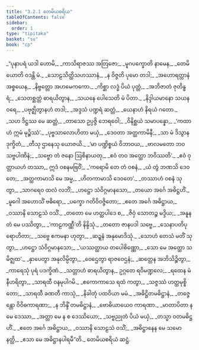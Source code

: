 ```yaml
---
title: "3.2.1 တေမိယစရိယ"
tableOfContents: false
sidebar:
  order: 1
type: "tipitaka"
basket: "su"
book: "cp"
---
```



<DynamicBreadcrumb />

<Division number="48" book="cp" e="ch" v="21" p="412">

<Paragraph number="321" type="verses" book="cp">
_“ပုနာပရံ ယဒါ ဟောမိ,_  
_ကာသိရာဇဿ အတြဇော;_  
_မူဂပက္ခောတိ နာမေန,_  
_တေမိယောတိ ဝဒန္တိ မံ._  

</Paragraph>

</Division>
<Division number="49" book="cp" e="ch" v="21" p="412">

<Paragraph number="322" type="verses" book="cp">
_သောဠသိတ္ထိသဟဿာနံ,_  
_န ဝိဇ္ဇတိ ပုမော တဒါ;_  
_အဟောရတ္တာနံ အစ္စယေန,_  
_နိဗ္ဗတ္တော အဟမေကကော._  

</Paragraph>

</Division>
<Division number="50" book="cp" e="ch" v="21" p="412">

<Paragraph number="323" type="verses" book="cp">
_ကိစ္ဆာ လဒ္ဓံ ပိယံ ပုတ္တံ,_  
_အဘိဇာတံ ဇုတိန္ဓရံ;_  
_သေတစ္ဆတ္တံ ဓာရယိတွာန,_  
_သယနေ ပေါသေတိ မံ ပိတာ._  

</Paragraph>

</Division>
<Division number="51" book="cp" e="ch" v="21" p="412">

<Paragraph number="324" type="verses" book="cp">
_နိဒ္ဒါယမာနော သယနဝရေ,_  
_ပဗုဇ္ဈိတွာနဟံ တဒါ;_  
_အဒ္ဒသံ ပဏ္ဍရံ ဆတ္တံ,_  
_ယေနာဟံ နိရယံ ဂတော._  

</Paragraph>

</Division>
<Division number="52" book="cp" e="ch" v="21" p="412">

<Paragraph number="325" type="verses" book="cp">
_သဟ ဒိဋ္ဌဿ မေ ဆတ္တံ,_  
_တာသော ဥပ္ပဇ္ဇိ ဘေရဝေါ;_  
_ဝိနိစ္ဆယံ သမာပန္နော,_  
_‘ကထာဟံ ဣမံ မုဉ္စိဿံ’._  

</Paragraph>

</Division>
<Division number="53" book="cp" e="ch" v="21" p="412">

<Paragraph number="326" type="verses" book="cp">
_ပုဗ္ဗသာလောဟိတာ မယှံ,_  
_ဒေဝတာ အတ္ထကာမိနီ;_  
_သာ မံ ဒိသွာန ဒုက္ခိတံ,_  
_တီသု ဌာနေသု ယောဇယိ._  

</Paragraph>

</Division>
<Division number="54" book="cp" e="ch" v="21" p="412">

<Paragraph number="327" type="verses" book="cp">
_‘မာ ပဏ္ဍိစ္စယံ ဝိဘာဝယ,_  
_ဗာလမတော ဘဝ သဗ္ဗပါဏိနံ;_  
_သဗ္ဗော တံ ဇနော ဩစိနာယတု,_  
_ဧဝံ တဝ အတ္ထော ဘဝိဿတိ’._  

</Paragraph>

</Division>
<Division number="55" book="cp" e="ch" v="21" p="412">

<Paragraph number="328" type="verses" book="cp">
_ဧဝံ ဝုတ္တာယဟံ တဿာ,_  
ဣဒံ ဝစနမဗြဝိံ;_  
_‘ကရောမိ တေ တံ ဝစနံ,_  
_ယံ တွံ ဘဏသိ ဒေဝတေ;_  
_အတ္ထကာမာသိ မေ အမ္မ,_  
_ဟိတကာမာသိ ဒေဝတေ’._  

</Paragraph>

</Division>
<Division number="56" book="cp" e="ch" v="21" p="412">

<Paragraph number="329" type="verses" book="cp">
_တဿာဟံ ဝစနံ သုတွာ,_  
_သာဂရေဝ ထလံ လဘိံ;_  
_ဟဋ္ဌော သံဝိဂ္ဂမာနသော,_  
_တယော အင်္ဂေ အဓိဋ္ဌဟိံ._  

</Paragraph>

</Division>
<Division number="57" book="cp" e="ch" v="21" p="413">

<Paragraph number="330" type="verses" book="cp">
_မူဂေါ အဟောသိံ ဗဓိရော,_  
_ပက္ခော ဂတိဝိဝဇ္ဇိတော;_  
_ဧတေ အင်္ဂေ အဓိဋ္ဌာယ,_  
_ဝဿာနိ သောဠသံ ဝသိံ._  

</Paragraph>

</Division>
<Division number="58" book="cp" e="ch" v="21" p="413">

<Paragraph number="331" type="verses" book="cp">
_တတော မေ ဟတ္ထပါဒေ စ,_  
_ဇိဝှံ သောတဉ္စ မဒ္ဒိယ;_  
_အနူနတံ မေ ပဿိတွာ,_  
_‘ကာဠကဏ္ဏီ’တိ နိန္ဒိသုံ._  

</Paragraph>

</Division>
<Division number="59" book="cp" e="ch" v="21" p="413">

<Paragraph number="332" type="verses" book="cp">
_တတော ဇာနပဒါ သဗ္ဗေ,_  
_သေနာပတိပုရောဟိတာ;_  
_သဗ္ဗေ ဧကမနာ ဟုတွာ,_  
_ဆဍ္ဍနံ အနုမောဒိသုံ._  

</Paragraph>

</Division>
<Division number="60" book="cp" e="ch" v="21" p="413">

<Paragraph number="333" type="verses" book="cp">
_သောဟံ တေသံ မတိံ သုတွာ,_  
_ဟဋ္ဌော သံဝိဂ္ဂမာနသော;_  
_‘ယဿတ္ထာယ တပေါစိဏ္ဏော,_  
_သော မေ အတ္ထော သမိဇ္ဈထ’._  

</Paragraph>

</Division>
<Division number="61" book="cp" e="ch" v="21" p="413">

<Paragraph number="334" type="verses" book="cp">
_နှာပေတွာ အနုလိမ္ပိတွာ,_  
_ဝေဌေတွာ ရာဇဝေဌနံ;_  
_ဆတ္တေန အဘိသိဉ္စိတွာ,_  
_ကာရေသုံ ပုရံ ပဒက္ခိဏံ._  

</Paragraph>

</Division>
<Division number="62" book="cp" e="ch" v="21" p="413">

<Paragraph number="335" type="verses" book="cp">
_သတ္တာဟံ ဓာရယိတွာန,_  
ဥဂ္ဂတေ ရဝိမဏ္ဍလေ;_  
_ရထေန မံ နီဟရိတွာ,_  
_သာရထီ ဝနမုပါဂမိ._  

</Paragraph>

</Division>
<Division number="63" book="cp" e="ch" v="21" p="413">

<Paragraph number="336" type="verses" book="cp">
_ဧကောကာသေ ရထံ ကတွာ,_  
_သဇ္ဇဿံ ဟတ္ထမုစ္စိတော;_  
_သာရထီ ခဏတီ ကာသုံ,_  
_နိခါတုံ ပထဝိယာ မမံ._  

</Paragraph>

</Division>
<Division number="64" book="cp" e="ch" v="21" p="413">

<Paragraph number="337" type="verses" book="cp">
_အဓိဋ္ဌိတမဓိဋ္ဌာနံ,_  
_တဇ္ဇေန္တော ဝိဝိဓကာရဏာ;_  
_န ဘိန္ဒိံ တမဓိဋ္ဌာနံ,_  
_ဗောဓိယာယေဝ ကာရဏာ._  

</Paragraph>

</Division>
<Division number="65" book="cp" e="ch" v="21" p="413">

<Paragraph number="338" type="verses" book="cp">
_မာတာပိတာ န မေ ဒေဿာ,_  
_အတ္တာ မေ န စ ဒေဿိယော;_  
_သဗ္ဗညုတံ ပိယံ မယှံ,_  
_တသ္မာ ဝတမဓိဋ္ဌဟိံ._  

</Paragraph>

</Division>
<Division number="66" book="cp" e="ch" v="21" p="413">

<Paragraph number="339" type="verses" book="cp">
_ဧတေ အင်္ဂေ အဓိဋ္ဌာယ,_  
_ဝဿာနိ သောဠသံ ဝသိံ;_  
_အဓိဋ္ဌာနေန မေ သမော နတ္ထိ,_  
_ဧသာ မေ အဓိဋ္ဌာနပါရမီ”တိ._  


</Paragraph>
</Division>

<Paragraph number="340" type="center" book="cp">
တေမိယစရိယံ ဆဋ္ဌံ.
</Paragraph>